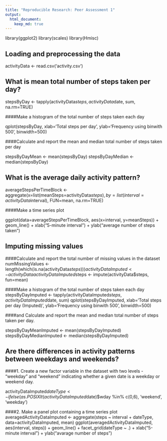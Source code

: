 ```yaml
---
title: "Reproducible Research: Peer Assessment 1"
output: 
  html_document:
    keep_md: true
---
```

library(ggplot2)
library(scales)
library(Hmisc)

## Loading and preprocessing the data

activityData <- read.csv('activity.csv')

## What is mean total number of steps taken per day?


stepsByDay <- tapply(activityData$steps, activityData$date, sum, na.rm=TRUE)


####Make a histogram of the total number of steps taken each day

qplot(stepsByDay, xlab='Total steps per day', ylab='Frequency using binwith 500', binwidth=500)

####Calculate and report the mean and median total number of steps taken per day

stepsByDayMean <- mean(stepsByDay)
stepsByDayMedian <- median(stepsByDay)


## What is the average daily activity pattern?

averageStepsPerTimeBlock <- aggregate(x=list(meanSteps=activityData$steps), by=list(interval=activityData$interval), FUN=mean, na.rm=TRUE)

####Make a time series plot

ggplot(data=averageStepsPerTimeBlock, aes(x=interval, y=meanSteps)) +
    geom_line() +
    xlab("5-minute interval") +
    ylab("average number of steps taken") 


## Imputing missing values
####Calculate and report the total number of missing values in the dataset
numMissingValues <- length(which(is.na(activityData$steps)))
activityDataImputed <- activityData
activityDataImputed$steps <- impute(activityData$steps, fun=mean)


####Make a histogram of the total number of steps taken each day
stepsByDayImputed <- tapply(activityDataImputed$steps, activityDataImputed$date, sum)
qplot(stepsByDayImputed, xlab='Total steps per day (Imputed)', ylab='Frequency using binwith 500', binwidth=500)

####and Calculate and report the mean and median total number of steps taken per day.

stepsByDayMeanImputed <- mean(stepsByDayImputed)
stepsByDayMedianImputed <- median(stepsByDayImputed)

## Are there differences in activity patterns between weekdays and weekends?

####1. Create a new factor variable in the dataset with two levels - "weekday" and "weekend" indicating whether a given date is a weekday or weekend day.

activityDataImputed$dateType <-  ifelse(as.POSIXlt(activityDataImputed$date)$wday %in% c(0,6), 'weekend', 'weekday')

####2. Make a panel plot containing a time series plot
averagedActivityDataImputed <- aggregate(steps ~ interval + dateType, data=activityDataImputed, mean)
ggplot(averagedActivityDataImputed, aes(interval, steps)) + 
    geom_line() + 
    facet_grid(dateType ~ .) +
    xlab("5-minute interval") + 
    ylab("avarage number of steps")
